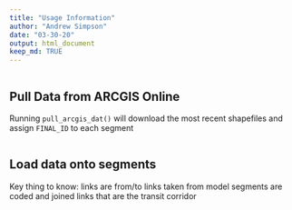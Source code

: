 ```yaml
---
title: "Usage Information"
author: "Andrew Simpson"
date: "03-30-20"
output: html_document
keep_md: TRUE
---
```


```r


```

## Pull Data from ARCGIS Online

Running `pull_arcgis_dat()` will download the most recent shapefiles and assign `FINAL_ID` to each segment
```r

```

## Load data onto segments

Key thing to know:
links are from/to links taken from model 
segments are coded and joined links that are the transit corridor

``` r


```
